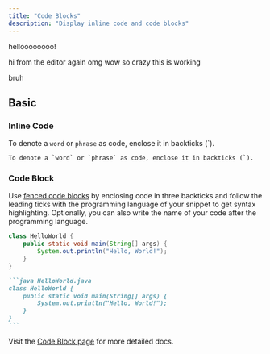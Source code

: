 ```yaml
---
title: "Code Blocks"
description: "Display inline code and code blocks"
---
```


helloooooooo!

hi from the editor again omg wow so crazy this is working

bruh

## Basic

### Inline Code

To denote a `word` or `phrase` as code, enclose it in backticks (`).

```
To denote a `word` or `phrase` as code, enclose it in backticks (`).
```

### Code Block

Use
[fenced code blocks](https://www.markdownguide.org/extended-syntax/#fenced-code-blocks)
by enclosing code in three backticks and follow the leading ticks with the
programming language of your snippet to get syntax highlighting. Optionally, you
can also write the name of your code after the programming language.

```java HelloWorld.java
class HelloWorld {
    public static void main(String[] args) {
        System.out.println("Hello, World!");
    }
}
```

````md
```java HelloWorld.java
class HelloWorld {
    public static void main(String[] args) {
        System.out.println("Hello, World!");
    }
}
```
````

Visit the [Code Block page](/content/components/code) for more detailed docs.
